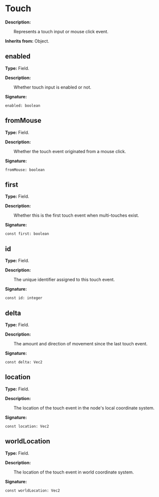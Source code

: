 
# Touch

**Description:**

&emsp;&emsp;Represents a touch input or mouse click event.

**Inherits from:** Object.

## enabled

**Type:** Field.

**Description:**

&emsp;&emsp;Whether touch input is enabled or not.

**Signature:**
```tl
enabled: boolean
```

## fromMouse

**Type:** Field.

**Description:**

&emsp;&emsp;Whether the touch event originated from a mouse click.

**Signature:**
```tl
fromMouse: boolean
```

## first

**Type:** Field.

**Description:**

&emsp;&emsp;Whether this is the first touch event when multi-touches exist.

**Signature:**
```tl
const first: boolean
```

## id

**Type:** Field.

**Description:**

&emsp;&emsp;The unique identifier assigned to this touch event.

**Signature:**
```tl
const id: integer
```

## delta

**Type:** Field.

**Description:**

&emsp;&emsp;The amount and direction of movement since the last touch event.

**Signature:**
```tl
const delta: Vec2
```

## location

**Type:** Field.

**Description:**

&emsp;&emsp;The location of the touch event in the node's local coordinate system.

**Signature:**
```tl
const location: Vec2
```

## worldLocation

**Type:** Field.

**Description:**

&emsp;&emsp;The location of the touch event in world coordinate system.

**Signature:**
```tl
const worldLocation: Vec2
```